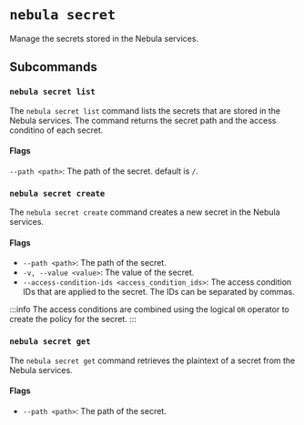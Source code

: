 # `nebula secret`

Manage the secrets stored in the Nebula services.

## Subcommands

### `nebula secret list`

The `nebula secret list` command lists the secrets that are stored in the Nebula services. The command returns the secret path and the access conditino of each secret.

#### Flags
`--path <path>`: The path of the secret. default is `/`.


### `nebula secret create`

The `nebula secret create` command creates a new secret in the Nebula services.

#### Flags
- `--path <path>`: The path of the secret.
- `-v, --value <value>`: The value of the secret.
- `--access-condition-ids <access_condition_ids>`: The access condition IDs that are applied to the secret. The IDs can be separated by commas.

:::info
The access conditions are combined using the logical `OR` operator to create the policy for the secret.
:::


### `nebula secret get`

The `nebula secret get` command retrieves the plaintext of a secret from the Nebula services.

#### Flags
- `--path <path>`: The path of the secret.
